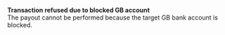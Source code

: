   
<Card title="008516" href="/development-resources/errors/codes/008516">  

 **Transaction refused due to blocked GB account**  
 The payout cannot be performed because the target GB bank account is blocked.  

</Card>
